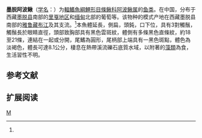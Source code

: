 {{Speciesbox 
| genus = Aborichthys
| species = kempi
| status = NT
| status_system = IUCN3.1
| authority = Chaudhuri, 1913<ref name='id6322'>{{cite web| url =http://www.bioinfo.cn/db05/BjdwSpecies.php?action=view&id=6322| title =墨脱阿波鳅| work =中国动物物种编目数据库| publisher =中国科学院微生物研究所| author =中国科学院动物研究所| accessdate =2009-04-11| deadurl =yes| archiveurl =https://web.archive.org/web/20160305000913/http://www.bioinfo.cn/db05/BjdwSpecies.php?action=view&id=6322| archivedate =2016-03-05}}</ref>
| synonyms = *''Noemacheilus kempi'',Chaudhuri, 1913
}}

'''墨脱阿波鳅'''（[[学名|学名]]：{{lang|la|''Aborichthys kempi''}}）为[[輻鰭魚綱|輻鰭魚綱]][[鯉形目|鯉形目]][[條鳅科|條鳅科]][[阿波鳅属|阿波鳅属]]的[[鱼类|鱼类]]。在中国，分布于西藏[[墨脱县|墨脱县]]南部的[[里戛地区|里戛地区]]和[[缅甸|缅甸]]北部的葡萄等。该物种的模式产地在西藏墨脱县南部的[[雅鲁藏布江|雅鲁藏布江]]及其支流。<ref name='id6322'/>本魚體延長，側扁，頭鈍，口下位，具有3對觸鬚，觸鬚長於眼睛直徑，頭部致胸部具有黑色雲斑紋，體側有多條黑色直條紋，約18至21條，連結在一起或分開，尾鰭為圓形，尾柄部上端具有一黑色斑點，體色為淡褐色，體長可達8.1公分，棲息在熱帶溪流礫石底質水域，以附著的[[藻類|藻類]]為食，生活習性不明。

== 参考文献 ==
{{reflist}}

== 扩展阅读 ==
{{refbegin}}
{{wikispecies-inline|Aborichthys kempi|墨脱阿波鳅}}
{{refend}}
{{Taxonbar|from=Q3754201}}

[[Category:阿波鳅属|M]]